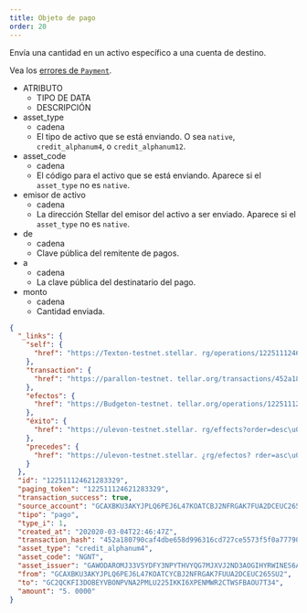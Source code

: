 ```yaml
---
title: Objeto de pago
order: 20
---
```



Envía una cantidad en un activo específico a una cuenta de destino.

Vea los [errores de `Payment`](../../errors/result-codes/operation-specific/payment.mdx).

<AttributeTable>

- ATRIBUTO
  - TIPO DE DATA
  - DESCRIPCIÓN
- asset_type
  - cadena
  - El tipo de activo que se está enviando. O sea `native`, `credit_alphanum4`, o `credit_alphanum12`.
- asset_code
  - cadena
  - El código para el activo que se está enviando. Aparece si el `asset_type` no es `native`.
- emisor de activo
  - cadena
  - La dirección Stellar del emisor del activo a ser enviado. Aparece si el `asset_type` no es `native`.
- de
  - cadena
  - Clave pública del remitente de pagos.
- a
  - cadena
  - La clave pública del destinatario del pago.
- monto
  - cadena
  - Cantidad enviada.

</AttributeTable>

<ExampleResponse>

```json
{
  "_links": {
    "self": {
      "href": "https://Texton-testnet.stellar. rg/operations/122511124621283329"
    },
    "transaction": {
      "href": "https://parallon-testnet. tellar.org/transactions/452a180790caf4dbe658d996316cd727ce5573f5f0a77790da540cc49214fe80"
    },
    "efectos": {
      "href": "https://Budgeton-testnet. tellar.org/operations/122511124621283329/effects"
    },
    "éxito": {
      "href": "https://ulevon-testnet.stellar. rg/effects?order=desc\u0026cursor=122511124621283329"
    },
    "precedes": {
      "href": "https://ulevon-testnet.stellar. ¿rg/efectos? rder=asc\u0026cursor=122511124621283329"
    }
  },
  "id": "122511124621283329",
  "paging_token": "122511124621283329",
  "transaction_success": true,
  "source_account": "GCAXBKU3AKYJPLQ6PEJ6L47KOATCBJ2NFRGAK7FUA2DCEUC265SU2",
  "tipo": "pago",
  "type_i": 1,
  "created_at": "202020-03-04T22:46:47Z",
  "transaction_hash": "452a180790caf4dbe658d996316cd727ce5573f5f0a77790da540cc49214fe80",
  "asset_type": "credit_alphanum4",
  "asset_code": "NGNT",
  "asset_issuer": "GAWODAROMJ33V5YDFY3NPYTHVYQG7MJXVJ2ND3AOGIHYRWINES6ACCPD",
  "from": "GCAXBKU3AKYJPLQ6PEJ6L47KOATCYCBJ2NFRGAK7FUUA2DCEUC265SU2",
  "to": "GC2QCKFI3DOBEYVBONPVNA2PMLU225IKKI6XPENMWR2CTWSFBAOU7T34",
  "amount": "5. 0000"
}
```

</ExampleResponse>
